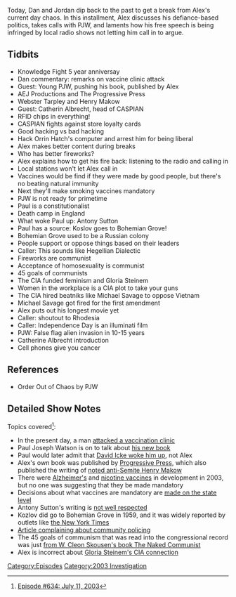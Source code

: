 {{DEFAULTSORT:
    #_EPISODE_0634:July 11, 2003
}}{{Episode
    | title           = July 11, 2003
    | caption         = Listen to this episode on [https://knowledgefight.libsyn.com/634-july-11-2003 Libsyn] [https://open.spotify.com/episode/2oNTY8gO0ApxY4AY4DPczJ Spotify]
    | episodeNumber   = 634
    | length          = 01:34:03
    | airDate         = January 7, 2022
    | coverageDate    = July 11, 2003
    | episodeType     = [[:Category:2003 Investigation|2003 Investigation]]
    | appearance      = [[Paul Joseph Watson]], [[Webster Tarpley]], [[Henry Makow]], [[Catherine Albrecht]], [[Orrin Hatch]], [[Antony Sutton]], [[Gloria Steinem]], [[Michael Savage]]
    | previousEpisode = [[633: December 30, 2021]]
    | nextEpisode     = [[635: January 6-7, 2022]]
}}

{{Stub}}

Today, Dan and Jordan dip back to the past to get a break from Alex's current day chaos. In this installment, Alex discusses his defiance-based politics, takes calls with PJW, and laments how his free speech is being infringed by local radio shows not letting him call in to argue.

==Tidbits==

*Knowledge Fight 5 year anniversay
*Dan commentary: remarks on vaccine clinic attack
*Guest: Young PJW, pushing his book, published by Alex
*AEJ Productions and The Progressive Press
*Webster Tarpley and Henry Makow
*Guest: Catherin Albrecht, head of CASPIAN
*RFID chips in everything!
*CASPIAN fights against store loyalty cards
*Good hacking vs bad hacking
*Hack Orrin Hatch's computer and arrest him for being liberal
*Alex makes better content during breaks
*Who has better fireworks?
*Alex explains how to get his fire back: listening to the radio and calling in
*Local stations won't let Alex call in
*Vaccines would be find if they were made by good people, but there's no beating natural immunity
*Next they'll make smoking vaccines mandatory
*PJW is not ready for primetime
*Paul is a constitutionalist
*Death camp in England
*What woke Paul up: Antony Sutton
*Paul has a source: Koslov goes to Bohemian Grove!
*Bohemian Grove used to be a Russian colony
*People support or oppose things based on their leaders
*Caller: This sounds like Hegellian Dialectic
*Fireworks are communist
*Acceptance of homosexuality is communist
*45 goals of communists
*The CIA funded feminism and Gloria Steinem
*Women in the workplace is a CIA plot to take your guns
*The CIA hired beatniks like Michael Savage to oppose Vietnam
*Michael Savage got fired for the first amendment
*Alex puts out his longest movie yet
*Caller: shoutout to Rhodesia
*Caller: Independence Day is an illuminati film
*PJW: False flag alien invasion in 10-15 years
*Catherine Albrecht introduction
*Cell phones give you cancer

==References==

*Order Out of Chaos by PJW

==Detailed Show Notes==

Topics covered<ref>[https://knowledgefight.com/research/2022/1/6/episode-634-july-11-2003 Episode #634: July 11, 2003]</ref>:

*In the present day, a man [https://www.washingtonpost.com/health/2022/01/05/california-vaccination-clinic-attack-apollo/ attacked a vaccination clinic]
*Paul Joseph Watson is on to talk about [https://1library.net/document/zlgkrory-order-chaos-elite-terrorism-new-world-order-pdf.html his new book]
*Paul would later admit that [https://www.thedailybeast.com/alex-jones-protege-paul-joseph-watson-is-about-to-steal-his-crackpot-crown David Icke woke him up], not Alex
*Alex's own book was published by [https://web.archive.org/web/20210805222143/http://www.progressivepress.com/ Progressive Press], which also published the writing of [https://www.savethemales.ca/000612.html?_ga=2.177904877.99370410.1641412520-36664201.1641412520 noted anti-Semite Henry Makow]
*There were [https://www.washingtonpost.com/archive/politics/2003/05/22/dropped-alzheimers-drug-reversed-disease-in-some/ae32bdc0-1809-4380-8c8b-28fc665563d8/ Alzheimer's] and [https://pubmed.ncbi.nlm.nih.gov/18352843/ nicotine vaccines] in development in 2003, but no one was suggesting that they be made mandatory
*Decisions about what vaccines are mandatory are [https://www.cdc.gov/vaccines/parents/records/schools.html made on the state level]
*Antony Sutton's writing is [https://www.proquest.com/openview/692fb9148a320b350392a54dc2a68f87/1?cbl=1819744&pq-origsite=gscholar not well respected]
*Kozlov did go to Bohemian Grove in 1959, and it was widely reported by outlets like [https://www.nytimes.com/1959/07/06/archives/kozlov-is-feted-at-coast-resort-is-guest-at-bohemian-grove-in-area.html the New York Times]
*[http://www.channelingreality.com/documents/communist_oriented_policing.pdf Article complaining about community policing]
*The 45 goals of communism that was read into the congressional record was just [https://cultureshield.com/PDF/45_Goals.pdf from W. Cleon Skousen's book The Naked Communist]
*Alex is incorrect about [https://allthatsinteresting.com/gloria-steinem Gloria Steinem's CIA connection]

[[Category:Episodes]]
[[Category:2003 Investigation]]
